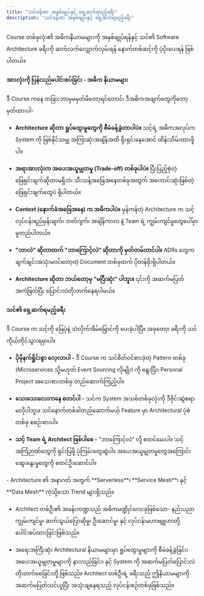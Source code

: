```yaml
---
title: "သင်ခန်းစာ အနှစ်ချုပ်နှင့် ရှေ့ဆက်ရမည့်ခရီး"
description: "သင်ခန်းစာ အနှစ်ချုပ်နှင့် ရှေ့ဆက်ရမည့်ခရီး"
---
```



<Aside title="ရည်ရွယ်ချက်">
 Course တစ်ခုလုံး၏ အဓိကနိယာမများကို အနှစ်ချုပ်ရန်နှင့် သင်၏ Software Architecture ခရီးကို ဆက်လက်လျှောက်လှမ်းရန် နောက်တစ်ဆင့်ကို ပံ့ပိုးပေးရန် ဖြစ်ပါတယ်။
</Aside>

#### အားလုံးကို ပြန်လည်ပေါင်းစပ်ခြင်း - အဓိက နိယာမများ
ဒီ Course ကနေ တခြားဘာမှမမှတ်မိတော့ရင်တောင်၊ ဒီအဓိကအချက်တွေကိုတော့ မှတ်ထားပါ-

- **Architecture ဆိုတာ ရှုပ်ထွေးမှုတွေကို စီမံခန့်ခွဲတာပါပဲ။** သင့်ရဲ့ အဓိကအလုပ်က System ကို ဖြစ်နိုင်သမျှ အကြာဆုံးအချိန်အထိ ရိုးရှင်းနေအောင် ထိန်းသိမ်းထားဖို့ပါ။

- **အရာအားလုံးက အပေးအယူမျှတမှု (Trade-off) တစ်ခုပါပဲ။** ပြီးပြည့်စုံတဲ့ ဖြေရှင်းချက်ဆိုတာမရှိဘဲ၊ သီးသန့်အခြေအနေတစ်ခုအတွက် အကောင်းဆုံးဖြစ်တဲ့ ဖြေရှင်းချက်တွေပဲ ရှိပါတယ်။

- **Context (နောက်ခံအခြေအနေ) က အဓိကပါပဲ။** မှန်ကန်တဲ့ Architecture က သင့်လုပ်ငန်းရည်မှန်းချက်၊ ဘတ်ဂျက်၊ အချိန်ကာလ နဲ့ Team ရဲ့ ကျွမ်းကျင်မှုတွေပေါ်မှာ မူတည်ပါတယ်။

- **"ဘာလဲ" ဆိုတာထက် "ဘာကြောင့်လဲ" ဆိုတာကို မှတ်တမ်းတင်ပါ။** ADRs တွေက ချက်ချင်းအသုံးမဝင်တော့တဲ့ Document တစ်ခုထက် ပိုတန်ဖိုးရှိပါတယ်။

- **Architecture ဆိုတာ ဘယ်တော့မှ "မပြီးဆုံး" ပါဘူး။** ၎င်းကို အဆက်မပြတ် အကဲဖြတ်ပြီး ပြောင်းလဲတိုးတက်နေရပါမယ်။

#### သင်၏ ရှေ့ဆက်ရမည့်ခရီး
ဒီ Course က သင့်ကို မြေပုံနဲ့ သံလိုက်အိမ်မြှောင်ကို ပေးခဲ့ပါပြီ။ အခုတော့၊ ခရီးကို သင်ကိုယ်တိုင်သွားရမှာပါ။

- **ပိုမိုနက်ရှိုင်းစွာ လေ့လာပါ -** ဒီ Course က သင်စိတ်ဝင်စားခဲ့တဲ့ Pattern တစ်ခု (Microservices သို့မဟုတ် Event Sourcing လိုမျိုး) ကို ရွေးပြီး၊ Personal Project အသေးစားတစ်ခု တည်ဆောက်ကြည့်ပါ။

- **သေးသေးလေးကနေ စတင်ပါ -** သင်က System အသစ်တစ်ခုလုံးကို ဒီဇိုင်းဆွဲစရာမလိုပါဘူး။ သင်နောက်တစ်ခါတည်ဆောက်မယ့် Feature မှာ Architectural ပုံစံတစ်ခု စစဉ်းစားပါ။

- **သင့် Team ရဲ့ Architect ဖြစ်ပါစေ -** "ဘာကြောင့်လဲ" လို့ စတင်မေးပါ။ သင့်အကြံဉာဏ်တွေကို ရှင်းပြဖို့ ပုံကြမ်းတွေဆွဲပါ။ အပေးအယူမျှတမှုတွေအကြောင်း ဆွေးနွေးမှုတွေကို စတင်ဦးဆောင်ပါ။


<Aside title="အနှစ်ချုပ်">
- Architecture ၏ အနာဂတ် အတွက် **Serverless**၊ **Service Mesh**၊ နှင့် **Data Mesh** ကဲ့သို့သော Trend များရှိသည်။

- Architect တစ်ဦး၏ အခန်းကဏ္ဍသည် အဓိကမဏ္ဍိုင်လေးခုဖြစ်သော- နည်းပညာကျွမ်းကျင်မှု၊ ဆက်သွယ်ပြောဆိုမှု၊ ဦးဆောင်မှု၊ နှင့် လုပ်ငန်းမဟာဗျူဟာတို့ ပေါင်းစပ်ထားခြင်းဖြစ်သည်။

- အရေးအကြီးဆုံး Architectural နိယာမများမှာ ရှုပ်ထွေးမှုများကို စီမံခန့်ခွဲခြင်း၊ အပေးအယူမျှတမှုများကို နားလည်ခြင်း၊ နှင့် System ကို အဆက်မပြတ်ပြောင်းလဲတိုးတက်စေခြင်းတို့ ဖြစ်သည်။ Architect တစ်ဦးရဲ့ ခရီးသည် ဤနိယာမများကို အဆက်မပြတ်သင်ယူပြီး အသုံးချနေရသည့် လုပ်ငန်းစဉ်တစ်ခုဖြစ်သည်။
</Aside>